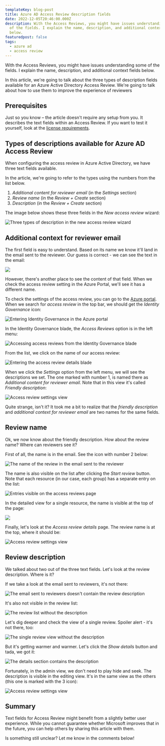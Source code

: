 ```yaml
---
templateKey: blog-post
title: Azure AD Access Review description fields
date: 2022-12-05T20:46:00.000Z
description: With the Access Reviews, you might have issues understanding some
  of the fields. I explain the name, description, and additional context fields
  below.
featuredpost: false
tags:
  - azure ad
  - access review
---
```

With the Access Reviews, you might have issues understanding some of the fields. I explain the name, description, and additional context fields below.

In this article, we're going to talk about the three types of description fields available for an Azure Active Directory Access Review. We're going to talk about how to use them to improve the experience of reviewers

## Prerequisites

Just so you know – the article doesn't require any setup from you. It describes the text fields within an Access Review. If you want to test it yourself, look at the [license requirements](https://learn.microsoft.com/en-us/azure/active-directory/governance/access-reviews-overview#license-requirements).

## Types of descriptions available for Azure AD Access Review

When configuring the access review in Azure Active Directory, we have three text fields available.

<Note>

In the article, we're going to refer to the types using the numbers from the list below.

</Note>

1. *Additional content for reviewer email* (in the *Settings* section)
2. *Review name* (in the *Review + Create* section)
3. *Description* (in the *Review + Create* section)

The image below shows these three fields in the *New access review* wizard:

![Three types of description in the new access review wizard](../../img/aad-access-review-descriptions/20221202-152502-cDpwIqaaa.png)

## Additional context for reviewer email

The first field is easy to understand. Based on its name we know it'll land in the email sent to the reviewer. Our guess is correct - we can see the text in the email:

![](../../img/aad-access-review-descriptions/20221202-171107-LMrwINpq7R.png)

However, there's another place to see the content of that field. When we check the access review setting in the Azure Portal, we'll see it has a different name.

To check the settings of the access review, you can go to the [Azure portal](https://portal.azure.com). When we search for *access review* in the top bar, we should get the *Identity Governance* icon:

![Entering Identity Governance in the Azure portal](../../img/aad-access-review-descriptions/20221203-203721-HfO74vX4aX.png)

In the Identity Governance blade, the *Access Reviews* option is in the left menu:

![Accessing access reviews from the Identity Governance blade](../../img/aad-access-review-descriptions/20221203-204147-Re1FjXygGh.png)

From the list, we click on the name of our access review:

![Entering the access review details blade](../../img/aad-access-review-descriptions/20221203-204734-zhe0oD6DGa.png)

When we click the *Settings* option from the left menu, we will see the descriptions we set. The one marked with number 1, is named there as *Additional content for reviewer email*. Note that in this view it's called *Friendly description*: 

![Access review settings view](../../img/aad-access-review-descriptions/20221203-204936-2I3x9EyD3D.png)

Quite strange, isn't it? It took me a bit to realize that the *friendly description* and *additional context for reviewer email* are two names for the same fields.

## Review name

Ok, we now know about the friendly description. How about the review name? Where can reviewers see it?

First of all, the name is in the email. See the icon with number 2 below:

![The name of the review in the email sent to the reviewer](../../img/aad-access-review-descriptions/20221203-211623-yUGeu4hnbc.png)

The name is also visible on the list after clicking the *Start review* button. Note that each resource (in our case, each group) has a separate entry on the list:

![Entries visible on the access reviews page](../../img/aad-access-review-descriptions/20221203-211925-pZF9TagCm1.png)

In the detailed view for a single resource, the name is visible at the top of the page:

![](../../img/aad-access-review-descriptions/20221203-212245-y59D49Tcc2.png)

Finally, let's look at the *Access review details* page. The review name is at the top, where it should be:

![Access review settings view](../../img/aad-access-review-descriptions/20221203-204936-2I3x9EyD3D-0.png)

## Review description

We talked about two out of the three text fields. Let's look at the review description. Where is it?

If we take a look at the email sent to reviewers, it's not there:

![The email sent to reviewers doesn't contain the review description](../../img/aad-access-review-descriptions/20221203-212851-UNawwTsbs4.png)

It's also not visible in the review list:

![The review list without the description](../../img/aad-access-review-descriptions/20221205-213206-Ve26EQLfBH.png)

Let's dig deeper and check the view of a single review. Spoiler alert - it's not there, too:

![The single review view without the description](../../img/aad-access-review-descriptions/20221205-213357-aBgWVuVofy.png)

But it's getting warmer and warmer. Let's click the *Show details* button and tada, we got it:

![The details section contains the description](../../img/aad-access-review-descriptions/20221205-213820-whygG5jWPw.png)

Fortunately, in the admin view, we don't need to play hide and seek. The description is visible in the editing view. It's in the same view as the others (this one is marked with the 3 icon):

![Access review settings view](../../img/aad-access-review-descriptions/20221203-204936-2I3x9EyD3D-1.png)

## Summary

Text fields for Access Review might benefit from a slightly better user experience. While you cannot guarantee whether Microsoft improves that in the future, you can help others by sharing this article with them.

Is something still unclear? Let me know in the comments below!
